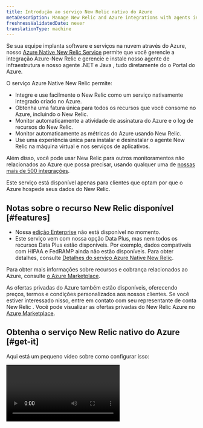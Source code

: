 ```yaml
---
title: Introdução ao serviço New Relic nativo do Azure
metaDescription: Manage New Relic and Azure integrations with agents installed directly through the Azure Portal
freshnessValidatedDate: never
translationType: machine
---
```


Se sua equipe implanta software e serviços na nuvem através do Azure, nosso [Azure Native New Relic Service](https://azuremarketplace.microsoft.com/en-us/marketplace/apps/newrelicinc1635200720692.newrelic_liftr_payg) permite que você gerencie a integração Azure-New Relic e gerencie e instale nosso agente de infraestrutura e nosso agente .NET e Java <InlinePopover type="apm" />, tudo diretamente do o Portal do Azure.

O serviço Azure Native New Relic permite:

* Integre e use facilmente o New Relic como um serviço nativamente integrado criado no Azure.
* Obtenha uma fatura única para todos os recursos que você consome no Azure, incluindo o New Relic.
* Monitor automaticamente a atividade de assinatura do Azure e o log de recursos do New Relic.
* Monitor automaticamente as métricas do Azure usando New Relic.
* Use uma experiência única para instalar e desinstalar o agente New Relic na máquina virtual e nos serviços de aplicativos.

Além disso, você pode usar New Relic para outros monitoramentos não relacionados ao Azure que possa precisar, usando qualquer uma de [nossas mais de 500 integrações](https://newrelic.com/instant-observability).

<Callout variant="important">
  Este serviço está disponível apenas para clientes que optam por que o Azure hospede seus dados do New Relic.
</Callout>

## Notas sobre o recurso New Relic disponível [#features]

* Nossa [edição Enterprise](/docs/accounts/accounts-billing/new-relic-one-pricing-billing/new-relic-one-pricing-billing/#editions) não está disponível no momento.
* Este serviço vem com nossa opção Data Plus, mas nem todos os recursos Data Plus estão disponíveis. Por exemplo, dados compatíveis com HIPAA e FedRAMP ainda não estão disponíveis. Para obter detalhes, consulte [Detalhes do serviço Azure Native New Relic](/docs/accounts/accounts-billing/new-relic-one-pricing-billing/data-ingest-billing/#azure-native-data-plus).

Para obter mais informações sobre recursos e cobrança relacionados ao Azure, consulte [o Azure Marketplace](https://azuremarketplace.microsoft.com/en-us/marketplace/apps/newrelicinc1635200720692.newrelic_liftr_payg).

As ofertas privadas do Azure também estão disponíveis, oferecendo preços, termos e condições personalizados aos nossos clientes. Se você estiver interessado nisso, entre em contato com seu representante de conta New Relic . Você pode visualizar as ofertas privadas do New Relic Azure no [Azure Marketplace](https://azuremarketplace.microsoft.com/en-us/marketplace/apps/newrelicinc-privateoffers.nr-privateoffers1?tab=Overview).

## Obtenha o serviço New Relic nativo do Azure [#get-it]

Aqui está um pequeno vídeo sobre como configurar isso:

<Video id="48LHdqOMAsQ" type="youtube" />

Para obter documentos detalhados, consulte o [site de documentos do Microsoft Azure](https://learn.microsoft.com/en-us/azure/partner-solutions/new-relic/new-relic-overview). Aqui está um breve resumo de como configurar este serviço:

1. No Azure Marketplace, assine o serviço Azure Native New Relic.
2. No Portal do Azure, crie um recurso New Relic.
3. Selecione <DNT>**Create a New Relic resource**</DNT> para criar uma nova conta New Relic ou você pode <DNT>**Link an existing New Relic resource**</DNT> para vincular a um recurso existente.
4. Preencha o prompt exibido e selecione <DNT>**Review + create**</DNT>.
5. Configure como seu serviço reporta métricas e faça login na aba <DNT>**Resource configuration**</DNT> .
6. Vá para <DNT>**App services**</DNT> para ativar nosso agente <InlinePopover type="apm" />. Vá para <DNT>**Virtual machines**</DNT> para ativar nosso agente de infraestrutura.
7. Verifique se o New Relic está recebendo dados na guia <DNT>**Monitored resources**</DNT> do Portal do Azure. Os recursos com uma marca de seleção verde estão enviando dados para o New Relic.

Para obter detalhes sobre a configuração, consulte o [site de documentos do Microsoft Azure](https://learn.microsoft.com/en-us/azure/partner-solutions/new-relic/new-relic-overview)

<img title="monitor-resources" alt="An image showing the monitor resources tab of azure" src="/images/monitored-resources.webp" />

<figcaption>
  A guia <DNT>**Monitored resources**</DNT> no Portal do Azure mostra todos os seus recursos e seus status de relatórios de métricas e log .
</figcaption>

## Log na New Relic [#login-newrelic]

Depois de criar seu recurso New Relic e verificar se o Azure está enviando dados para ele, você poderá entrar no New Relic.

Para log no New Relic:

1. Na página <DNT>**Overview**</DNT> do Azure para o novo recurso, clique em <DNT>**Login to New Relic account**</DNT>.
2. Você precisará criar uma nova senha. Para fazer isso, clique em <DNT>**Forgot your password**</DNT>.
3. Insira o seu endereço de email. Deve ser o mesmo que você usa para sua conta do Azure.

## Próximas etapas no New Relic [#view-newrelic]

Quando estiver no New Relic, aqui estão algumas idéias sobre o que fazer a seguir:

* [Visualize seus dados de APM](/docs/apm/apm-ui-pages/monitoring/apm-summary-page-view-transaction-apdex-usage-data)
* [Visualize os dados da sua infraestrutura](/docs/infrastructure/infrastructure-ui-pages/infra-hosts-ui-page)
* [Ver seu registro](/docs/logs/ui-data/use-logs-ui)
* [Configurar alertas](/docs/alerts-applied-intelligence/new-relic-alerts/get-started/your-first-nrql-condition)
* [Adicione mais integração New Relic ](https://newrelic.com/instant-observability).

## Detalhes de preços [#pricing]

Para obter detalhes sobre preços e outras explicações sobre recursos, consulte [o Azure Marketplace](https://azuremarketplace.microsoft.com/en-us/marketplace/apps/newrelicinc1635200720692.newrelic_liftr_payg).

## Detalhes de integração [#tech-details]

Este serviço depende da [nossa integração com o Azure Monitor](/docs/infrastructure/microsoft-azure-integrations/azure-integrations-list/azure-monitor).

## Nota sobre data center [#datacenters]

O Azure Native New Relic Service armazena seus dados diretamente no data center Azure da Microsoft. Atualmente, o serviço Azure Native armazena todos os dados na região Leste dos EUA do Azure.

O serviço Padrões de log da New Relic opera exclusivamente na Amazon Web Services. Ao usar os padrões do New Relic Logs, você concorda que New Relic pode mover e processar seus dados na Amazon Web Services. Isso se aplica quer você armazene seus dados no data center Azure da New Relic ou em nosso data center Amazon Web Services.